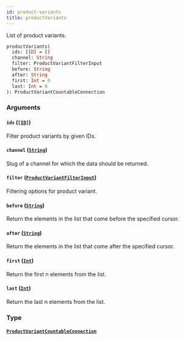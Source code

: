```yaml
---
id: product-variants
title: productVariants
---
```


List of product variants.

```graphql
productVariants(
  ids: [ID] = []
  channel: String
  filter: ProductVariantFilterInput
  before: String
  after: String
  first: Int = 0
  last: Int = 0
): ProductVariantCountableConnection

```

### Arguments

#### `ids` ([`[ID]`](/api-reference/scalars/id.mdx))

Filter product variants by given IDs.

#### `channel` ([`String`](/api-reference/scalars/string.mdx))

Slug of a channel for which the data should be returned.

#### `filter` ([`ProductVariantFilterInput`](/api-reference/inputs/product-variant-filter-input.mdx))

Filtering options for product variant.

#### `before` ([`String`](/api-reference/scalars/string.mdx))

Return the elements in the list that come before the specified cursor.

#### `after` ([`String`](/api-reference/scalars/string.mdx))

Return the elements in the list that come after the specified cursor.

#### `first` ([`Int`](/api-reference/scalars/int.mdx))

Return the first n elements from the list.

#### `last` ([`Int`](/api-reference/scalars/int.mdx))

Return the last n elements from the list.

### Type

#### [`ProductVariantCountableConnection`](/api-reference/objects/product-variant-countable-connection.mdx)
